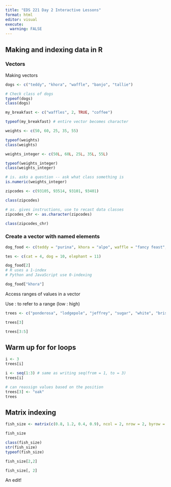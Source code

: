 ```yaml
---
title: "EDS 221 Day 2 Interactive Lessons"
format: html
editor: visual
execute: 
  warning: FALSE
---
```


## Making and indexing data in R

### Vectors

Making vectors

```r
dogs <- c("teddy", "khora", "waffle", "banjo", "tallie")

# Check class of dogs
typeof(dogs)
class(dogs)
```

```r
my_breakfast <- c("waffles", 2, TRUE, "coffee")

typeof(my_breakfast) # entire vector becomes character
```

```r
weights <- c(50, 60, 25, 35, 55)

typeof(weights)
class(weights)
```

```r
weights_integer <- c(50L, 60L, 25L, 35L, 55L)

typeof(weights_integer)
class(weights_integer)
```

```r
# is. asks a question -- ask what class something is
is.numeric(weights_integer)
```

```r
zipcodes <- c(93105, 93514, 93101, 93401)

class(zipcodes)

# as. gives instructions, use to recast data classes
zipcodes_chr <- as.character(zipcodes)

class(zipcodes_chr)
```

### Create a vector with named elements

```r
dog_food <- c(teddy = "purina", khora = "alpo", waffle = "fancy feast", banjo = "blue diamond", tallie = "farmer's dog")

tes <- c(cat = 4, dog = 10, elephant = 11)
```

```r
dog_food[2]
# R uses a 1-index
# Python and JavaScript use 0-indexing
```

```r
dog_food["khora"]
```

Access ranges of values in a vector

Use : to refer to a range (low : high)

```r
trees <- c("ponderosa", "lodgepole", "jeffrey", "sugar", "white", "bristlecone")

trees[3]

trees[3:5]
```

## Warm up for for loops

```r
i <- 3
trees[i]
```

```r
i <- seq(1:3) # same as writing seq(from = 1, to = 3)
trees[i]
```

```r
# can reassign values based on the position
trees[3] <- "oak"
trees
```

## Matrix indexing

```r
fish_size <- matrix(c(0.8, 1.2, 0.4, 0.9), ncol = 2, nrow = 2, byrow = FALSE)

fish_size

class(fish_size)
str(fish_size)
typeof(fish_size)

fish_size[2,2]

fish_size[, 2]
```

An edit!
